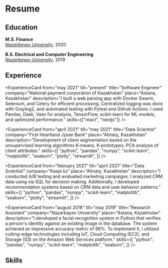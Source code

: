 # Resume

## Education

**M.S. Finance**  
_[Nazarbayev University](https://nu.edu.kz/)_, 2020

**B.S. Electrical and Computer Engineering**  
_[Nazarbayev University](https://nu.edu.kz/)_, 2019

## Experience


<ExperienceCard
  from="may 2021"
  till="present"
  title="Software Engineer"
  company="National payment corporation of Kazakhstan"
  place="Astana, Kazakhstan"
  description="I built a web parsing app with Docker Swarm, Selenium, and Celery for efficient processing. Centralized logging was done with Graylog2, and automated testing with Pytest and Github Actions. I used Pandas, Dask, Vaex for analysis, TensorFlow, scikit-learn for ML models, and optimized performance."
  skills={["react", "nextjs"]}
/>

<ExperienceCard
  from="april 2021"
  till="may 2021"
  title="Data Scientist"
  company="First Heartland Jýsan Bank"
  place="Almaty, Kazakhstan"
  description="Development of client segmentation based on the unsupervised learning algorithms K-means, K-prototypes. PCA analysis of client attributes."
  skills={[
    "python",
    "pandas",
    "numpy",
    "scikit-learn",
    "matplotlib",
    "seaborn",
    "plotly",
    "streamlit",
  ]}
/>

<ExperienceCard
  from="february 2021"
  till="april 2021"
  title="Data Scientist"
  company="Kaspi.kz"
  place="Almaty, Kazakhstan"
  description="I conducted A/B testing and evaluated marketing campaigns. I analyzed CRM data using via SQL for decision making. Additionally, I developed recommendation systems based on CRM data and user behavior patterns."
  skills={[
    "python",
    "pandas",
    "numpy",
    "scikit-learn",
    "matplotlib",
    "seaborn",
    "plotly",
    "streamlit",
  ]}
/>

<ExperienceCard
  from="august 2018"
  till="may 2019"
  title="Research Assistant"
  company="Nazarbayev University"
  place="Astana, Kazakhstan"
  description="I developed a facial recognition system in Python that verifies a person's identity against an existing image in the database. The system achieved an impressive accuracy metric of 98%. To implement it, I utilized cutting-edge technologies including IoT, Cloud Computing (EC2), and Storage (S3) on the Amazon Web Services platform."
  skills={[
    "python",
    "pandas",
    "numpy",
    "scikit-learn",
    "matplotlib",
    "seaborn",
  ]}
/>

## Skills


<Skills />
